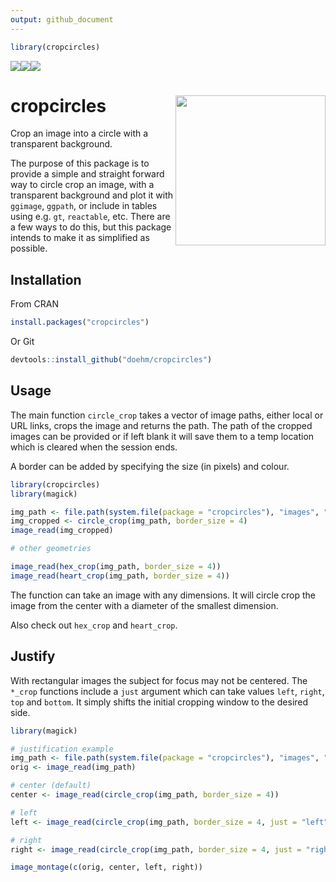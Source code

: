 ```yaml
---
output: github_document
---
```


```r
library(cropcircles)
```


<img src='https://cranlogs.r-pkg.org/badges/cropcircles'/><img src='https://cranlogs.r-pkg.org/badges/grand-total/cropcircles'/><img src='https://www.r-pkg.org/badges/version/cropcircles'/>

# cropcircles <img src='dev/images/hex.png' align="right" height="240" />

Crop an image into a circle with a transparent background.

The purpose of this package is to provide a simple and straight forward way to circle crop an image, with a transparent background and plot it with `ggimage`, `ggpath`, or include in tables using e.g. `gt`, `reactable`, etc. There are a few ways to do this, but this package intends to make it as simplified as possible.

## Installation

From CRAN

```r
install.packages("cropcircles")
```

Or Git

```r
devtools::install_github("doehm/cropcircles")
```

## Usage

The main function `circle_crop` takes a vector of image paths, either local or URL links, crops the image and returns the path. The path of the cropped images can be provided or if left blank it will save them to a temp location which is cleared when the session ends.

A border can be added by specifying the size (in pixels) and colour.

```r

library(cropcircles)
library(magick)

img_path <- file.path(system.file(package = "cropcircles"), "images", "walter-jesse.png")
img_cropped <- circle_crop(img_path, border_size = 4)
image_read(img_cropped)

# other geometries

image_read(hex_crop(img_path, border_size = 4))
image_read(heart_crop(img_path, border_size = 4))

```

<!-- <img src='dev/images/bb.png' align="center"/> -->

The function can take an image with any dimensions. It will circle crop the image from the center with a diameter of the smallest dimension.

Also check out `hex_crop` and `heart_crop`.

## Justify

With rectangular images the subject for focus may not be centered. The `*_crop` functions include a `just` argument which can take values `left`, `right`, `top` and `bottom`. It simply shifts the initial cropping window to the desired side.

```r
library(magick)

# justification example
img_path <- file.path(system.file(package = "cropcircles"), "images", "walter-jesse.png")
orig <- image_read(img_path)

# center (default)
center <- image_read(circle_crop(img_path, border_size = 4))

# left
left <- image_read(circle_crop(img_path, border_size = 4, just = "left"))

# right
right <- image_read(circle_crop(img_path, border_size = 4, just = "right"))

image_montage(c(orig, center, left, right))
```

